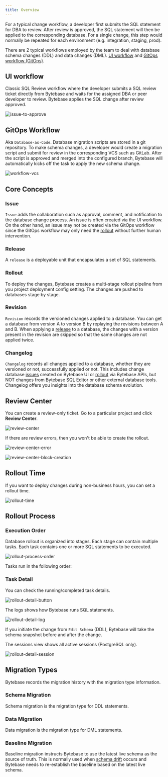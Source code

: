 ```yaml
---
title: Overview
---
```



<Card title="Tutorial: First Schema Change in 5 Minutes" icon="graduation-cap" href="/tutorials/first-schema-change" horizontal />

For a typical change workflow, a developer first submits the SQL statement for DBA to review. After review is approved, the SQL statement will then be applied to the corresponding database. For a single change, this step would normally be repeated for each environment (e.g. integration, staging, prod).

There are 2 typical workflows employed by the team to deal with database schema changes (DDL) and data changes (DML). [UI workflow](#ui-workflow) and [GitOps workflow (GitOps)](#gitops-workflow).

## UI workflow

Classic SQL Review workflow where the developer submits a SQL review ticket directly from Bytebase and waits for the assigned DBA or peer developer to review. Bytebase applies the SQL change after review approved.

![issue-to-approve](/content/docs/get-started/step-by-step/change-schema/bb-issue-to-approve.webp)

## GitOps Workflow

Aka `Database-as-Code`. Database migration scripts are stored in a git repository. To make schema changes, a developer would create a migration script and submit for review in the corresponding VCS such as GitLab. After the script is approved and merged into the configured branch, Bytebase will automatically kicks off the task to apply the new schema change.

![workflow-vcs](/content/docs/change-database/change-workflow/workflow-vcs.webp)

## Core Concepts

### Issue

`Issue` adds the collaboration such as approval, comment, and notification to the database change process. An issue is often created via the UI workflow. On the other hand, an issue may not be created via the GitOps workflow since the GitOps workflow may only need the [rollout](/change-database/change-workflow/#rollout) without further human intervention.

### Release

A `release` is a deployable unit that encapsulates a set of SQL statements.

### Rollout

To deploy the changes, Bytebase creates a multi-stage rollout pipeline from you project deployment config setting. The changes are pushed to databases stage by stage.

### Revision

`Revision` records the versioned changes applied to a database. You can get a database from version A to version B by replaying the revisions between A and B. When applying a [release](/change-database/change-workflow/#release) to a database, the changes with a version present in the revision are skipped so that the same changes are not applied twice.

### Changelog

`Changelog` records all changes applied to a database, whether they are versioned or not, successfully applied or not. This includes change database [issues](/change-database/change-workflow/#issue) created on Bytebase UI or [rollout](/change-database/change-workflow/#rollout) via Bytebase APIs, but NOT changes from Bytebase SQL Editor or other external database tools. Changelog offers you insights into the database schema evolution.

## Review Center

You can create a review-only ticket. Go to a particular project and click **Review Center**.

![review-center](/content/docs/change-database/change-workflow/review-center.webp)

If there are review errors, then you won't be able to create the rollout.

![review-center-error](/content/docs/change-database/change-workflow/review-center-error.webp)

![review-center-block-creation](/content/docs/change-database/change-workflow/review-center-block-creation.webp)

## Rollout Time

<PricingPlanBlock feature_name='SCHEDULE_CHANGE' />

If you want to deploy changes during non-business hours, you can set a rollout time.

![rollout-time](/content/docs/change-database/change-workflow/rollout-time.webp)

## Rollout Process

### Execution Order

Database rollout is organized into stages. Each stage can contain multiple tasks. Each task contains
one or more SQL statements to be executed.

![rollout-process-order](/content/docs/change-database/change-workflow/rollout-process-order.webp)

Tasks run in the following order:

<TaskRunOrder />

### Task Detail

You can check the running/completed task details.

![rollout-detail-button](/content/docs/change-database/change-workflow/rollout-detail-button.webp)

The logs shows how Bytebase runs SQL statements.

![rollout-detail-log](/content/docs/change-database/change-workflow/rollout-detail-log.webp)

<Tip>

If you initiate the change from `Edit Schema` (DDL), Bytebase will take the schema snapshot before and after the change.

</Tip>

The sessions view shows all active sessions (PostgreSQL only).

![rollout-detail-session](/content/docs/change-database/change-workflow/rollout-detail-session.webp)

## Migration Types

Bytebase records the migration history with the migration type information.

### Schema Migration

Schema migration is the migration type for DDL statements.

### Data Migration

Data migration is the migration type for DML statements.

### Baseline Migration

Baseline migration instructs Bytebase to use the latest live schema as the source of truth. This is normally used when [schema drift](/change-database/drift-detection) occurs and Bytebase needs to re-establish the baseline based on the latest live schema.
